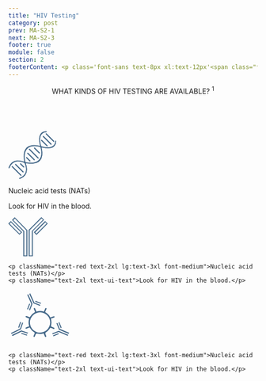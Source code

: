 ```yaml
---
title: "HIV Testing"
category: post
prev: MA-S2-1
next: MA-S2-3
footer: true
module: false
section: 2
footerContent: <p class='font-sans text-8px xl:text-12px'<span class="font-bold">Reference&#58; 1.</span> American Sexual Health Association. STI Testing. 2022. Accessed May 19, 2022. https://www.ashasexualhealth.org/get-tested/</p>
---
```


<Header title="ok">
  <span className="text-red">WHAT KINDS OF HIV TESTING </span>ARE AVAILABLE?
  <sup>1</sup>
</Header>

  <br/>
<PotatoLayout class='justify-center justify-items-center content-center items-center gap-[2.5rem] mt-[5rem]' Cspace>
  <PotatoLayout class="mx-2 text-center flex-col items-center font-sans" space>
    <svg
      xmlns="http://www.w3.org/2000/svg"
      xmlns:xlink="http://www.w3.org/1999/xlink"
      width="97.251"
      height="97.253"
      viewBox="0 0 97.251 97.253"
    >
      <defs>
        <clipPath id="clip-path">
          <rect
            id="Rectangle_43"
            data-name="Rectangle 43"
            width="97.251"
            height="97.253"
            fill="#476a8a"
            stroke="#fff"
            stroke-width="1"
          />
        </clipPath>
      </defs>
      <g id="Group_156" data-name="Group 156" clip-path="url(#clip-path)">
        <path
          id="Path_167"
          data-name="Path 167"
          d="M31.505,61.286c-.207-1.582-.424-3.08-.6-4.584a47.578,47.578,0,0,1-.136-9.885,25.3,25.3,0,0,1,2.32-8.766A16.4,16.4,0,0,1,41.38,29.96a27.178,27.178,0,0,1,12.7-2,48.877,48.877,0,0,1,9.354,1.47c-.177-.813-.34-1.568-.507-2.322a43.477,43.477,0,0,1-1.217-11.4,18.643,18.643,0,0,1,2.685-9.6,13.284,13.284,0,0,1,10.219-6A17.85,17.85,0,0,1,76.411,0c1.145-.014,1.9.634,1.869,1.577-.026.88-.76,1.48-1.841,1.469a10.907,10.907,0,0,0-11.111,9,26.156,26.156,0,0,0-.369,8.947,53.5,53.5,0,0,0,1.782,8.926.952.952,0,0,0,.53.588,44.26,44.26,0,0,0,13.8,1.995,15.833,15.833,0,0,0,8.482-2.407,10.361,10.361,0,0,0,4.584-7.624c.089-.678.079-1.368.126-2.052a1.495,1.495,0,0,1,2.974-.085,14.093,14.093,0,0,1-3.908,10.805,14.415,14.415,0,0,1-7.915,3.981,29.249,29.249,0,0,1-9.917.158c-2.53-.393-5.047-.868-7.592-1.311.214,1.046.449,2.165.671,3.288a37.118,37.118,0,0,1,.57,11.894,19.534,19.534,0,0,1-4.937,11.421,18.286,18.286,0,0,1-8.02,4.8,35.713,35.713,0,0,1-13.18,1.195c-2.2-.144-4.379-.518-6.568-.784a2.952,2.952,0,0,0-.391,0c.5,1.7,1.055,3.364,1.464,5.066a24.534,24.534,0,0,1-.07,13.137A18.441,18.441,0,0,1,30.4,93.609a28.913,28.913,0,0,1-6.761,3.528,1.469,1.469,0,0,1-1.957-.829,1.435,1.435,0,0,1,.832-1.951,26.582,26.582,0,0,0,5.947-3.151,15.713,15.713,0,0,0,6.587-10.838c.749-5.31-.471-10.292-2.642-15.1a1.263,1.263,0,0,0-.6-.513,29.441,29.441,0,0,0-9.422-2.62,19.325,19.325,0,0,0-8.688.848,15.883,15.883,0,0,0-8.47,7.061c-.879,1.461-1.537,3.057-2.271,4.6a1.525,1.525,0,0,1-1.215,1.016A1.459,1.459,0,0,1,.1,73.707C1.8,69.09,4.266,65.011,8.407,62.15a18.328,18.328,0,0,1,8.55-3.1A30.4,30.4,0,0,1,30.88,61.086c.191.07.387.125.625.2m2.206-9.447a59.911,59.911,0,0,0,.966,9.835c.079.5.207.824.837.891,2.639.278,5.263.727,7.906.921a29.832,29.832,0,0,0,11-1.1A15.858,15.858,0,0,0,62.383,57.2a17.722,17.722,0,0,0,3.654-9.458A38.2,38.2,0,0,0,64.6,33.386a.89.89,0,0,0-.765-.723c-1.442-.309-2.873-.679-4.321-.955a31.062,31.062,0,0,0-12.381-.056A15.248,15.248,0,0,0,36.29,39.46c-2.088,3.864-2.57,8.077-2.579,12.378"
          transform="translate(0 0.001)"
          fill="#476a8a"
          stroke="#fff"
          stroke-width="1"
        />
        <path
          id="Path_168"
          data-name="Path 168"
          d="M70.588,565.178a1.766,1.766,0,0,1-.974,1.485A1.449,1.449,0,0,1,68,566.452a2.928,2.928,0,0,1-.229-.225q-8.6-8.594-17.193-17.188a1.593,1.593,0,0,1-.4-2.07,1.476,1.476,0,0,1,2.367-.191q4.757,4.748,9.507,9.5c2.593,2.592,5.191,5.178,7.77,7.784a7.486,7.486,0,0,1,.768,1.114"
          transform="translate(-43.506 -475.867)"
          fill="#476a8a"
          stroke="#fff"
          stroke-width="1"
        />
        <path
          id="Path_169"
          data-name="Path 169"
          d="M555.493,90.756a1.551,1.551,0,0,1-.786,1.481,1.4,1.4,0,0,1-1.522-.057,4.172,4.172,0,0,1-.631-.543q-7.465-7.456-14.925-14.917c-.944-.944-1.072-1.812-.377-2.513s1.588-.6,2.518.33q7.462,7.459,14.923,14.92c.409.409.856.8.8,1.3"
          transform="translate(-467.625 -64.24)"
          fill="#476a8a"
          stroke="#fff"
          stroke-width="1"
        />
        <path
          id="Path_170"
          data-name="Path 170"
          d="M584.019,32.324a3.794,3.794,0,0,1,.931.561q7.459,7.415,14.883,14.864a1.543,1.543,0,1,1-2.186,2.13q-7.4-7.386-14.785-14.78a1.548,1.548,0,0,1,1.158-2.775"
          transform="translate(-507.194 -28.158)"
          fill="#476a8a"
          stroke="#fff"
          stroke-width="1"
        />
        <path
          id="Path_171"
          data-name="Path 171"
          d="M104.095,511.853a3.05,3.05,0,0,1,.846.464q7.617,7.576,15.2,15.183a1.494,1.494,0,1,1-2.127,2.1q-2.741-2.717-5.462-5.455-4.822-4.821-9.648-9.638a1.453,1.453,0,0,1-.389-1.688,1.588,1.588,0,0,1,1.578-.963"
          transform="translate(-89.197 -445.884)"
          fill="#476a8a"
          stroke="#fff"
          stroke-width="1"
        />
        <path
          id="Path_172"
          data-name="Path 172"
          d="M509.694,135.763a1.673,1.673,0,0,1,.915-1.4,1.462,1.462,0,0,1,1.629.157,2.845,2.845,0,0,1,.282.262q5.5,5.5,11,11a1.533,1.533,0,0,1,.523,1.613,1.3,1.3,0,0,1-1.162,1.052,2.068,2.068,0,0,1-1.383-.435q-5.663-5.564-11.241-11.215a4.269,4.269,0,0,1-.567-1.029"
          transform="translate(-444.003 -116.888)"
          fill="#476a8a"
          stroke="#fff"
          stroke-width="1"
        />
        <path
          id="Path_173"
          data-name="Path 173"
          d="M189.312,510.126a1.689,1.689,0,0,1-.921,1.391,1.4,1.4,0,0,1-1.52-.108,2.344,2.344,0,0,1-.339-.294c-2.078-2.075-4.162-4.145-6.228-6.231a1.519,1.519,0,0,1,.533-2.626,1.382,1.382,0,0,1,1.479.366q3.265,3.237,6.495,6.509a3.7,3.7,0,0,1,.5.993"
          transform="translate(-156.594 -437.456)"
          fill="#476a8a"
          stroke="#fff"
          stroke-width="1"
        />
        <path
          id="Path_174"
          data-name="Path 174"
          d="M339.885,294.629c-.147.722-.4,1.27-.952,1.452a3.222,3.222,0,0,1-1.458-.05c-.2-.034-.38-.265-.545-.43q-8.628-8.618-17.251-17.24a1.635,1.635,0,0,1-.6-1.769,1.471,1.471,0,0,1,2.12-.882,2.987,2.987,0,0,1,.7.552q8.539,8.525,17.06,17.066a9.424,9.424,0,0,1,.925,1.3"
          transform="translate(-277.885 -240.019)"
          fill="#476a8a"
          stroke="#fff"
          stroke-width="1"
        />
        <path
          id="Path_175"
          data-name="Path 175"
          d="M309.341,351.088a1.854,1.854,0,0,1-.935,1.4,1.449,1.449,0,0,1-1.526-.062,2.938,2.938,0,0,1-.483-.42q-6.391-6.384-12.78-12.77a1.6,1.6,0,0,1-.562-1.83,1.5,1.5,0,0,1,2.33-.675,3.6,3.6,0,0,1,.375.351q6.389,6.386,12.768,12.783a7.353,7.353,0,0,1,.813,1.225"
          transform="translate(-255.189 -293.056)"
          fill="#476a8a"
          stroke="#fff"
          stroke-width="1"
        />
        <path
          id="Path_176"
          data-name="Path 176"
          d="M412.088,267.036c-.129.669-.386,1.2-.925,1.35a4.1,4.1,0,0,1-1.523-.044c-.14-.016-.267-.2-.387-.324q-4.868-4.863-9.731-9.731a1.523,1.523,0,0,1,.586-2.678,1.588,1.588,0,0,1,1.6.575q3.406,3.414,6.821,6.821c.955.955,1.931,1.89,2.855,2.874a6.346,6.346,0,0,1,.7,1.156"
          transform="translate(-347.536 -222.621)"
          fill="#476a8a"
          stroke="#fff"
          stroke-width="1"
        />
        <path
          id="Path_177"
          data-name="Path 177"
          d="M273.9,406.471a1.655,1.655,0,0,1,1-1.416,1.471,1.471,0,0,1,1.713.341q1.5,1.5,3,3c1.228,1.228,2.469,2.444,3.68,3.689a1.47,1.47,0,0,1-.72,2.57,1.843,1.843,0,0,1-1.38-.429c-2.284-2.2-4.518-4.457-6.743-6.72a4.158,4.158,0,0,1-.553-1.036"
          transform="translate(-238.601 -352.731)"
          fill="#476a8a"
          stroke="#fff"
          stroke-width="1"
        />
      </g>
    </svg>
    <p className="text-red text-2xl lg:text-3xl font-medium">Nucleic acid tests (NATs)</p>
    <p className="text-2xl text-ui-text">Look for HIV in the blood.</p>
  </PotatoLayout>
  <PotatoLayout class="text-center flex-col items-center font-sans" space>
    <svg xmlns="http://www.w3.org/2000/svg" xmlns:xlink="http://www.w3.org/1999/xlink" width="79.635" height="79.35" viewBox="0 0 79.635 79.35">
  <defs>
    <clipPath id="clip-path">
      <rect id="Rectangle_41" data-name="Rectangle 41" width="79.635" height="79.35" fill="#476a8a" stroke="#466a89" stroke-width="0.25"/>
    </clipPath>
  </defs>
  <g id="Group_149" data-name="Group 149" clip-path="url(#clip-path)">
    <path id="Path_159" data-name="Path 159" d="M114.717,28.235V79.327h-8.211v-53.5L132.22,0l5.211,5.474-22.714,22.76m-6.328-1.786v51H112.9V27.995L135.483,5.359,132.37,2.417,108.389,26.449" transform="translate(-65.248 -0.001)" fill="#476a8a" stroke="#466a89" stroke-width="0.25"/>
    <path id="Path_160" data-name="Path 160" d="M19.588,6.316,24.93.816,50.34,26.67V79.85H42.327v-50.6L19.588,6.316M44.234,28.754V78.028h4.315V27.368L25.208,3.336,21.9,6.482,44.234,28.754" transform="translate(-12 -0.5)" fill="#476a8a" stroke="#466a89" stroke-width="0.25"/>
    <path id="Path_161" data-name="Path 161" d="M133.534,43.037,156.2,20.392l5.236,5.226L138.661,48.405l-5.127-5.368m23.172-20.331L136.27,43.135l2.391,2.832,20.613-20.608-2.568-2.652" transform="translate(-81.805 -12.493)" fill="#476a8a" stroke="#466a89" stroke-width="0.25"/>
    <path id="Path_162" data-name="Path 162" d="M0,25.592l5.1-5.135L27.771,43.108l-5.221,5.027L0,25.592m2.436.125L22.5,45.828l2.933-2.739L5.165,22.812,2.436,25.717" transform="translate(0 -12.532)" fill="#476a8a" stroke="#466a89" stroke-width="0.25"/>
  </g>
</svg>

    <p className="text-red text-2xl lg:text-3xl font-medium">Nucleic acid tests (NATs)</p>
    <p className="text-2xl text-ui-text">Look for HIV in the blood.</p>

  </PotatoLayout>
  <PotatoLayout class="text-center flex-col items-center font-sans" space>
    <svg xmlns="http://www.w3.org/2000/svg" xmlns:xlink="http://www.w3.org/1999/xlink" width="128.938" height="109.138" viewBox="0 0 128.938 109.138">
  <defs>
    <clipPath id="clip-path">
      <rect id="Rectangle_42" data-name="Rectangle 42" width="32.426" height="32.311" fill="#476a8a" stroke="#fff" stroke-width="1"/>
    </clipPath>
  </defs>
  <g id="Group_155" data-name="Group 155" transform="matrix(-0.921, -0.391, 0.391, -0.921, 1260.431, 1017.912)">
    <path id="Path_33" data-name="Path 33" d="M13.715,17.64c-.78-.8-1.4-1.455-2.035-2.1-.591-.6-1.212-1.174-1.782-1.8-1.279-1.393-1.371-3.073-.255-4.122,1.066-1,2.651-.919,3.95.293,1.279,1.194,2.495,2.455,3.841,3.787,1.117-.726,2.13-1.448,3.2-2.068a23.663,23.663,0,0,1,8.1-2.837A1.541,1.541,0,0,0,30.248,6.97c-.049-1.475-.048-2.957.041-4.429A2.412,2.412,0,0,1,32.8,0,2.571,2.571,0,0,1,35.389,2.52c.106,1.187.037,2.388.067,3.584.019.758.073,1.516.118,2.405a26.18,26.18,0,0,1,12.463,5.275c1.049-1.025,2.042-1.993,3.033-2.963A16.43,16.43,0,0,1,52.429,9.5a2.791,2.791,0,0,1,3.633.241,2.577,2.577,0,0,1,.04,3.473,16.909,16.909,0,0,1-1.921,1.952c-.787.7-1.636,1.326-2.576,2.079a24.976,24.976,0,0,1,5.47,12.985c1.494,0,2.806-.011,4.117,0a13.192,13.192,0,0,1,2.307.114,2.757,2.757,0,0,1,2.137,2.325,2.583,2.583,0,0,1-1.9,2.7,6.641,6.641,0,0,1-1.857.252c-1.468.035-2.938.011-4.641.011a28.431,28.431,0,0,1-5.318,12.531c.923.965,1.735,1.819,2.552,2.669.487.507,1.024.972,1.465,1.515,1.128,1.391,1.121,2.755.035,3.789a2.775,2.775,0,0,1-3.82-.1c-.943-.84-1.8-1.779-2.7-2.666-.4-.392-.815-.765-1.384-1.3a27.692,27.692,0,0,1-12.614,5.237c0,1.395.019,2.647-.007,3.9a13.639,13.639,0,0,1-.174,2.517A2.35,2.35,0,0,1,32.5,65.7a2.339,2.339,0,0,1-2.229-2.358c-.08-1.19-.029-2.39-.033-3.586,0-.762,0-1.523,0-2.421-4.675-.851-8.981-2.218-12.7-5.369-1.271,1.244-2.431,2.437-3.658,3.556a5.062,5.062,0,0,1-1.885,1.246,2.616,2.616,0,0,1-2.8-1.036,2.769,2.769,0,0,1,.252-3.149,21.638,21.638,0,0,1,2.21-2.259c.679-.609,1.449-1.116,2.284-1.749A27.221,27.221,0,0,1,8.445,35.548c-1.467,0-2.784.008-4.1,0a12.769,12.769,0,0,1-2.1-.082A2.611,2.611,0,0,1,0,32.838a2.427,2.427,0,0,1,2.341-2.519c1.462-.144,2.946-.064,4.419-.095.482-.01.962-.057,1.609-.1.941-4.507,2.23-8.849,5.345-12.488m.014,14.922A18.914,18.914,0,0,0,32.877,52.038a19.142,19.142,0,0,0,.243-38.279,19.02,19.02,0,0,0-19.39,18.8" transform="translate(1440.43 377.614)" fill="#476a8a" stroke="#fff" stroke-width="2.5"/>
    <g id="Group_152" data-name="Group 152" transform="matrix(-0.755, -0.656, 0.656, -0.755, 1507.711, 400.443)">
      <g id="Group_151" data-name="Group 151" clip-path="url(#clip-path)">
        <path id="Path_163" data-name="Path 163" d="M119.092,2.229,109.844,11.5V32.3H106.5V10.515L116.97,0l2.122,2.229" transform="translate(-89.701)" fill="#476a8a" stroke="#fff" stroke-width="1"/>
        <path id="Path_164" data-name="Path 164" d="M32.1,11.347V33H28.839V12.4L19.58,3.058,21.757.82,32.1,11.347" transform="translate(-16.492 -0.691)" fill="#476a8a" stroke="#fff" stroke-width="1"/>
        <path id="Path_165" data-name="Path 165" d="M144.893,22.518l-9.275,9.28-2.088-2.186,9.231-9.221,2.133,2.128" transform="translate(-112.468 -17.174)" fill="#476a8a" stroke="#fff" stroke-width="1"/>
        <path id="Path_166" data-name="Path 166" d="M11.306,29.683,9.182,31.73,0,22.55l2.077-2.09q4.628,4.623,9.229,9.223" transform="translate(0 -17.233)" fill="#476a8a" stroke="#fff" stroke-width="1"/>
      </g>
    </g>
    <g id="Group_153" data-name="Group 153" transform="translate(1442.807 394.659) rotate(90)">
      <g id="Group_151-2" data-name="Group 151" clip-path="url(#clip-path)">
        <path id="Path_163-2" data-name="Path 163" d="M119.092,2.229,109.844,11.5V32.3H106.5V10.515L116.97,0l2.122,2.229" transform="translate(-89.701)" fill="#476a8a" stroke="#fff" stroke-width="1"/>
        <path id="Path_164-2" data-name="Path 164" d="M32.1,11.347V33H28.839V12.4L19.58,3.058,21.757.82,32.1,11.347" transform="translate(-16.492 -0.691)" fill="#476a8a" stroke="#fff" stroke-width="1"/>
        <path id="Path_165-2" data-name="Path 165" d="M144.893,22.518l-9.275,9.28-2.088-2.186,9.231-9.221,2.133,2.128" transform="translate(-112.468 -17.174)" fill="#476a8a" stroke="#fff" stroke-width="1"/>
        <path id="Path_166-2" data-name="Path 166" d="M11.306,29.683,9.182,31.73,0,22.55l2.077-2.09q4.628,4.623,9.229,9.223" transform="translate(0 -17.233)" fill="#476a8a" stroke="#fff" stroke-width="1"/>
      </g>
    </g>
    <g id="Group_154" data-name="Group 154" transform="translate(1482.313 444.549) rotate(-47)">
      <g id="Group_151-3" data-name="Group 151" clip-path="url(#clip-path)">
        <path id="Path_163-3" data-name="Path 163" d="M119.092,2.229,109.844,11.5V32.3H106.5V10.515L116.97,0l2.122,2.229" transform="translate(-89.701)" fill="#476a8a" stroke="#fff" stroke-width="1"/>
        <path id="Path_164-3" data-name="Path 164" d="M32.1,11.347V33H28.839V12.4L19.58,3.058,21.757.82,32.1,11.347" transform="translate(-16.492 -0.691)" fill="#476a8a" stroke="#fff" stroke-width="1"/>
        <path id="Path_165-3" data-name="Path 165" d="M144.893,22.518l-9.275,9.28-2.088-2.186,9.231-9.221,2.133,2.128" transform="translate(-112.468 -17.174)" fill="#476a8a" stroke="#fff" stroke-width="1"/>
        <path id="Path_166-3" data-name="Path 166" d="M11.306,29.683,9.182,31.73,0,22.55l2.077-2.09q4.628,4.623,9.229,9.223" transform="translate(0 -17.233)" fill="#476a8a" stroke="#fff" stroke-width="1"/>
      </g>
    </g>
  </g>
</svg>

    <p className="text-red text-2xl lg:text-3xl font-medium">Nucleic acid tests (NATs)</p>
    <p className="text-2xl text-ui-text">Look for HIV in the blood.</p>

  </PotatoLayout>
</PotatoLayout>
<SingleLayout>
<SingleLayout>
<List
    type="simple"
    fontSize="text-1rem lg:text-1.5rem"
    list="Most rapid tests and home tests are antibody tests
    A rapid antibody test done with a finger prick or oral fluid provides results in 30 minutes or less, while an antibody self-test with saliva provides results within 20 minutes"
  />
  </SingleLayout>
  </SingleLayout>
